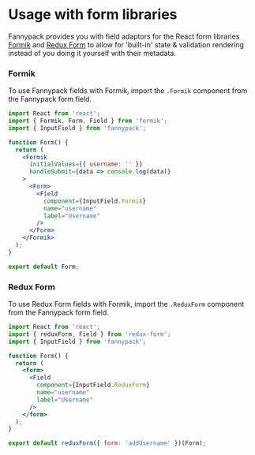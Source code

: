 # Usage with form libraries

Fannypack provides you with field adaptors for the React form libraries [Formik]() and [Redux Form]() to allow for 'built-in' state & validation rendering instead of you doing it yourself with their metadata.

### Formik

To use Fannypack fields with Formik, import the `.Formik` component from the Fannypack form field.

```jsx
import React from 'react';
import { Formik, Form, Field } from 'formik';
import { InputField } from 'fannypack';

function Form() {
  return (
    <Formik
      initialValues={{ username: '' }}
      handleSubmit={data => console.log(data)}
    >
      <Form>
        <Field
          component={InputField.Formik}
          name="username"
          label="Username"
        />
      </Form>
    </Formik>
  );
}

export default Form;
```

### Redux Form

To use Redux Form fields with Formik, import the `.ReduxForm` component from the Fannypack form field.

```jsx
import React from 'react';
import { reduxForm, Field } from 'redux-form';
import { InputField } from 'fannypack';

function Form() {
  return (
    <form>
      <Field
        component={InputField.ReduxForm}
        name="username"
        label="Username"
      />
    </form>
  );
}

export default reduxForm({ form: 'addUsername' })(Form);
```
